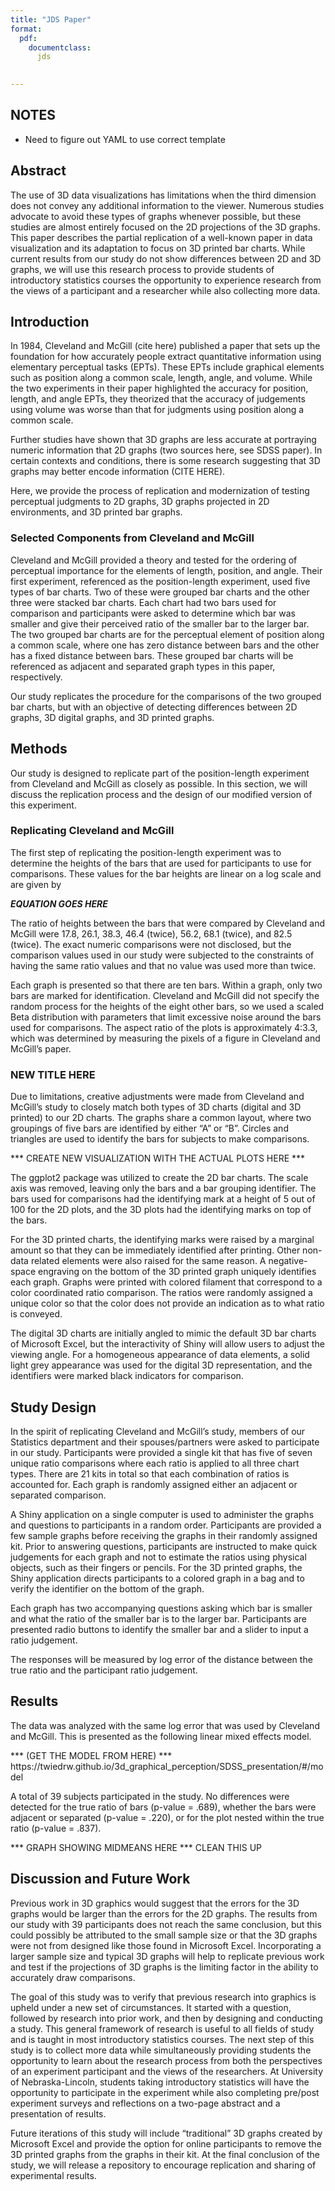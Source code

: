 ```yaml
---
title: "JDS Paper"
format: 
  pdf:
    documentclass:
      jds
  

---
```


## NOTES

- Need to figure out YAML to use correct template

## Abstract

The use of 3D data visualizations has limitations when the third dimension does not convey any additional information to the viewer. 
Numerous studies advocate to avoid these types of graphs whenever possible, but these studies are almost entirely focused on the 2D projections of the 3D graphs. 
This paper describes the partial replication of a well-known paper in data visualization and its adaptation to focus on 3D printed bar charts. 
While current results from our study do not show differences between 2D and 3D graphs, we will use this research process to provide students of introductory statistics courses the opportunity to experience research from the views of a participant and a researcher while also collecting more data.




## Introduction

In 1984, Cleveland and McGill (cite here) published a paper that sets up the foundation for how accurately people extract quantitative information using elementary perceptual tasks (EPTs). These EPTs include graphical elements such as position along a common scale, length, angle, and volume. While the two experiments in their paper highlighted the accuracy for position, length, and angle EPTs, they theorized that the accuracy of judgements using volume was worse than that for judgments using position along a common scale. 

Further studies have shown that 3D graphs are less accurate at portraying numeric information that 2D graphs (two sources here, see SDSS paper). In certain contexts and conditions, there is some research suggesting that 3D graphs may better encode information (CITE HERE).

Here, we provide the process of replication and modernization of testing perceptual judgments to 2D graphs, 3D graphs projected in 2D environments, and 3D printed bar graphs.


### Selected Components from Cleveland and McGill

Cleveland and McGill provided a theory and tested for the ordering of perceptual importance for the elements of length, position, and angle. 
Their first experiment, referenced as the position-length experiment, used five types of bar charts.
Two of these were grouped bar charts and the other three were stacked bar charts.
Each chart had two bars used for comparison and participants were asked to determine which bar was smaller and give their perceived ratio of the smaller bar to the larger bar.
The two grouped bar charts are for the perceptual element of position along a common scale, where one has zero distance between bars and the other has a fixed distance between bars.
These grouped bar charts will be referenced as adjacent and separated graph types in this paper, respectively.

Our study replicates the procedure for the comparisons of the two grouped bar charts, but with an objective of detecting differences between 2D graphs, 3D digital graphs, and 3D printed graphs.




## Methods

Our study is designed to replicate part of the position-length experiment from Cleveland and McGill as closely as possible.
In this section, we will discuss the replication process and the design of our modified version of this experiment.


### Replicating Cleveland and McGill

The first step of replicating the position-length experiment was to determine the heights of the bars that are used for participants to use for comparisons.
These values for the bar heights are linear on a log scale and are given by

***EQUATION GOES HERE***

The ratio of heights between the bars that were compared by Cleveland and McGill were 17.8, 26.1, 38.3, 46.4 (twice), 56.2, 68.1 (twice), and 82.5 (twice).
The exact numeric comparisons were not disclosed, but the comparison values used in our study were subjected to the constraints of having the same ratio values and that no value was used more than twice.

Each graph is presented so that there are ten bars.
Within a graph, only two bars are marked for identification.
Cleveland and McGill did not specify the random process for the heights of the eight other bars, so we used a scaled Beta distribution with parameters that limit excessive noise around the bars used for comparisons.
The aspect ratio of the plots is approximately 4:3.3, which was determined by measuring the pixels of a figure in Cleveland and McGill’s paper.



### NEW TITLE HERE

Due to limitations, creative adjustments were made from Cleveland and McGill’s study to closely match both types of 3D charts (digital and 3D printed) to our 2D charts.
The graphs share a common layout, where two groupings of five bars are identified by either “A” or “B”.
Circles and triangles are used to identify the bars for subjects to make comparisons.

*** CREATE NEW VISUALIZATION WITH THE ACTUAL PLOTS HERE ***

The ggplot2 package was utilized to create the 2D bar charts. 
The scale axis was removed, leaving only the bars and a bar grouping identifier.
The bars used for comparisons had the identifying mark at a height of 5 out of 100 for the 2D plots, and the 3D plots had the identifying marks on top of the bars.

For the 3D printed charts, the identifying marks were raised by a marginal amount so that they can be immediately identified after printing. 
Other non-data related elements were also raised for the same reason.
A negative-space engraving on the bottom of the 3D printed graph uniquely identifies each graph.
Graphs were printed with colored filament that correspond to a color coordinated ratio comparison.
The ratios were randomly assigned a unique color so that the color does not provide an indication as to what ratio is conveyed.

The digital 3D charts are initially angled to mimic the default 3D bar charts of Microsoft Excel, but the interactivity of Shiny will allow users to adjust the viewing angle. 
For a homogeneous appearance of data elements, a solid light grey appearance was used for the digital 3D representation, and the identifiers were marked black indicators for comparison.


## Study Design

In the spirit of replicating Cleveland and McGill's study, members of our Statistics department and their spouses/partners were asked to participate in our study.
Participants were provided a single kit that has five of seven unique ratio comparisons where each ratio is applied to all three chart types. 
There are 21 kits in total so that each combination of ratios is accounted for.
Each graph is randomly assigned either an adjacent or separated comparison.

A Shiny application on a single computer is used to administer the graphs and questions to participants in a random order. 
Participants are provided a few sample graphs before receiving the graphs in their randomly assigned kit.
Prior to answering questions, participants are instructed to make quick judgements for each graph and not to estimate the ratios using physical objects, such as their fingers or pencils.
For the 3D printed graphs, the Shiny application directs participants to a colored graph in a bag and to verify the identifier on the bottom of the graph. 

Each graph has two accompanying questions asking which bar is smaller and what the ratio of the smaller bar is to the larger bar. 
Participants are presented radio buttons to identify the smaller bar and a slider to input a ratio judgement.

The responses will be measured by log error of the distance between the true ratio and the participant ratio judgement.


## Results

The data was analyzed with the same log error that was used by Cleveland and McGill. This is presented as the following linear mixed effects model. 

*** (GET THE MODEL FROM HERE) ***
https://twiedrw.github.io/3d_graphical_perception/SDSS_presentation/#/model 

A total of 39 subjects participated in the study. No differences were detected for the true ratio of bars (p-value = .689), whether the bars were adjacent or separated (p-value = .220), or for the plot nested within the true ratio (p-value = .837). 

*** GRAPH SHOWING MIDMEANS HERE *** CLEAN THIS UP

## Discussion and Future Work

Previous work in 3D graphics would suggest that the errors for the 3D graphs would be larger than the errors for the 2D graphs. 
The results from our study with 39 participants does not reach the same conclusion, but this could possibly be attributed to the small sample size or that the 3D graphs were not from designed like those found in Microsoft Excel. 
Incorporating a larger sample size and typical 3D graphs will help to replicate previous work and test if the projections of 3D graphs is the limiting factor in the ability to accurately draw comparisons.

The goal of this study was to verify that previous research into graphics is upheld under a new set of circumstances. 
It started with a question, followed by research into prior work, and then by designing and conducting a study. 
This general framework of research is useful to all fields of study and is taught in most introductory statistics courses. 
The next step of this study is to collect more data while simultaneously providing students the opportunity to learn about the research process from both the perspectives of an experiment participant and the views of the researchers. 
At University of Nebraska-Lincoln, students taking introductory statistics will have the opportunity to participate in the experiment while also completing pre/post experiment surveys and reflections on a two-page abstract and a presentation of results.

Future iterations of this study will include “traditional” 3D graphs created by Microsoft Excel and provide the option for online participants to remove the 3D printed graphs from the graphs in their kit. 
At the final conclusion of the study, we will release a repository to encourage replication and sharing of experimental results.


